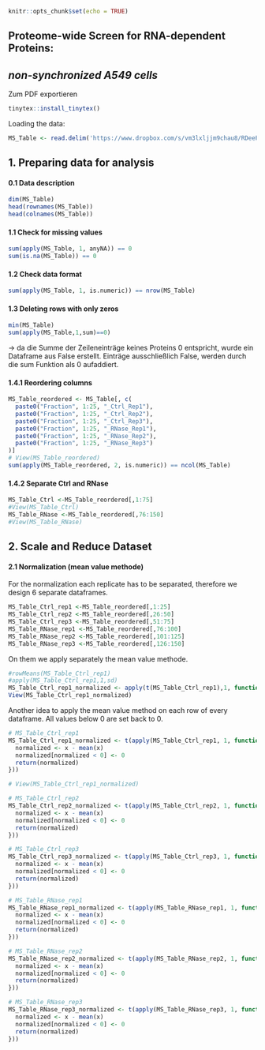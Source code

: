 ```r
knitr::opts_chunk$set(echo = TRUE) 
```

## Proteome-wide Screen for RNA-dependent Proteins:

## *non-synchronized A549 cells*

Zum PDF exportieren

```r
tinytex::install_tinytex()
```

Loading the data:

```r
MS_Table <- read.delim('https://www.dropbox.com/s/vm3lxljjm9chau8/RDeeP_A549_NS.csv?dl=1', header=TRUE, row.names=1, sep = ";")
```

## 1. Preparing data for analysis

#### 0.1 Data description

```r
dim(MS_Table)
head(rownames(MS_Table))
head(colnames(MS_Table))
```

#### 1.1 Check for missing values

```r
sum(apply(MS_Table, 1, anyNA)) == 0
sum(is.na(MS_Table)) == 0
```

#### 1.2 Check data format

```r
sum(apply(MS_Table, 1, is.numeric)) == nrow(MS_Table)
```

#### 1.3 Deleting rows with only zeros

```r
min(MS_Table)
sum(apply(MS_Table,1,sum)==0)
```

-\> da die Summe der Zeileneinträge keines Proteins 0 entspricht, wurde ein Dataframe aus False erstellt. Einträge ausschließlich False, werden durch die sum Funktion als 0 aufaddiert.

#### 1.4.1 Reordering columns

```r
MS_Table_reordered <- MS_Table[, c(
  paste0("Fraction", 1:25, "_Ctrl_Rep1"),
  paste0("Fraction", 1:25, "_Ctrl_Rep2"),
  paste0("Fraction", 1:25, "_Ctrl_Rep3"),
  paste0("Fraction", 1:25, "_RNase_Rep1"),
  paste0("Fraction", 1:25, "_RNase_Rep2"),
  paste0("Fraction", 1:25, "_RNase_Rep3")
)]
# View(MS_Table_reordered)
sum(apply(MS_Table_reordered, 2, is.numeric)) == ncol(MS_Table)
```

#### 1.4.2 Separate Ctrl and RNase

```r
MS_Table_Ctrl <-MS_Table_reordered[,1:75]
#View(MS_Table_Ctrl)
MS_Table_RNase <-MS_Table_reordered[,76:150]
#View(MS_Table_RNase)
```

## 2. Scale and Reduce Dataset

#### 2.1 Normalization (mean value methode)

For the normalization each replicate has to be separated, therefore we design 6 separate dataframes.

```r
MS_Table_Ctrl_rep1 <-MS_Table_reordered[,1:25]
MS_Table_Ctrl_rep2 <-MS_Table_reordered[,26:50]
MS_Table_Ctrl_rep3 <-MS_Table_reordered[,51:75]
MS_Table_RNase_rep1 <-MS_Table_reordered[,76:100]
MS_Table_RNase_rep2 <-MS_Table_reordered[,101:125]
MS_Table_RNase_rep3 <-MS_Table_reordered[,126:150]
```

On them we apply separately the mean value methode.

```r
#rowMeans(MS_Table_Ctrl_rep1)
#apply(MS_Table_Ctrl_rep1,1,sd)
MS_Table_Ctrl_rep1_normalized <- apply(t(MS_Table_Ctrl_rep1),1, function(x)(x - mean(x)) / sd(x))
View(MS_Table_Ctrl_rep1_normalized)
```

Another idea to apply the mean value method on each row of every dataframe. All values below 0 are set back to 0. 
```r

# MS_Table_Ctrl_rep1
MS_Table_Ctrl_rep1_normalized <- t(apply(MS_Table_Ctrl_rep1, 1, function(x) {
  normalized <- x - mean(x)
  normalized[normalized < 0] <- 0
  return(normalized)
}))

# View(MS_Table_Ctrl_rep1_normalized)

# MS_Table_Ctrl_rep2
MS_Table_Ctrl_rep2_normalized <- t(apply(MS_Table_Ctrl_rep2, 1, function(x) {
  normalized <- x - mean(x)
  normalized[normalized < 0] <- 0
  return(normalized)
}))

# MS_Table_Ctrl_rep3
MS_Table_Ctrl_rep3_normalized <- t(apply(MS_Table_Ctrl_rep3, 1, function(x) {
  normalized <- x - mean(x)
  normalized[normalized < 0] <- 0
  return(normalized)
}))

# MS_Table_RNase_rep1
MS_Table_RNase_rep1_normalized <- t(apply(MS_Table_RNase_rep1, 1, function(x) {
  normalized <- x - mean(x)
  normalized[normalized < 0] <- 0
  return(normalized)
}))

# MS_Table_RNase_rep2
MS_Table_RNase_rep2_normalized <- t(apply(MS_Table_RNase_rep2, 1, function(x) {
  normalized <- x - mean(x)
  normalized[normalized < 0] <- 0
  return(normalized)
}))

# MS_Table_RNase_rep3
MS_Table_RNase_rep3_normalized <- t(apply(MS_Table_RNase_rep3, 1, function(x) {
  normalized <- x - mean(x)
  normalized[normalized < 0] <- 0
  return(normalized)
}))

```

